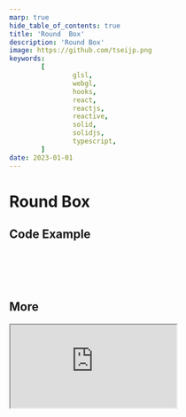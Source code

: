 ```yaml
---
marp: true
hide_table_of_contents: true
title: 'Round  Box'
description: 'Round Box'
image: https://github.com/tseijp.png
keywords:
        [
                glsl,
                webgl,
                hooks,
                react,
                reactjs,
                reactive,
                solid,
                solidjs,
                typescript,
        ]
date: 2023-01-01
---
```


# Round Box

<Canvas />

## Code Example

```cpp
float roundBoxSDF(vec3 p, vec3 b, float r) {
        vec3 q = abs(p) - b;
        return length(max(q, 0.0)) + min(max(q.x, max(q.y, q.z)), 0.0) - r;
}
```

## More

<iframe src="https://www.youtube.com/embed/s5NGeUV2EyU" allowfullscreen />

precision highp float;
uniform vec2 iResolution; // canvas size
uniform vec3 up;          // camera up direction
uniform vec3 eye;         // camera position
uniform vec3 focus;       // camera focus point
uniform float focal;      // camera focal length
uniform vec3 boxSize;     // object size
uniform float radius;     // object corner radius
/**
 * roundBoxSDF
 */
float roundBoxSDF(vec3 p, vec3 b, float r) {
        vec3 q = abs(p) - b;
        return length(max(q, 0.)) + min(max(q.x, max(q.y,q.z)), 0.) - r;
}
/**
 * main
 */
void main() {
        vec3 look = normalize(focus - eye);
        vec3 right = normalize(cross(look, up));
        vec2 scr = gl_FragCoord.xy - 0.5 * iResolution;
        vec3 dir = normalize(focal * look + scr.x * right + scr.y * up);
        /**
         * Ray marching
         */
        vec3 p = eye + dir;
        vec3 e = vec3(0.0005, 0.0, 0.0);
        float d = roundBoxSDF(p, boxSize, radius);
        for (int i = 0; i < 50; i++) {
                if (d <= e.x) {
                        float dx = roundBoxSDF(p + e.xyy, boxSize, radius) - d;
                        float dy = roundBoxSDF(p + e.yxx, boxSize, radius) - d;
                        float dz = roundBoxSDF(p + e.yyx, boxSize, radius) - d;
                        vec3 norm = normalize(vec3(dx, dy, dz));
                        gl_FragColor = vec4(norm * 0.5 + 0.5, 1.);
                        return;
                }
                p = p + d * normalize(dir);
                d = roundBoxSDF(p, boxSize, radius);
        }
}`

        useGLRender,
        useResizeRef,
        useOrbitControls,
        useUniformControls,
} from './hooks'

        const self = useGLRender(frag)
        const ref = useResizeRef(self)
        useOrbitControls('eye', self)
        useUniformControls(
                {
                        up: [0, 1, 0],
                        focus: [0, 0, 0],
                        focal: 500,
                        boxSize: [32, 32, 32],
                        radius: 20
                },
                self
        )
        return (
                <div ref={ref}>
                        <canvas ref={self.ref} />
                        <Leva />
                </div>
        )

}
